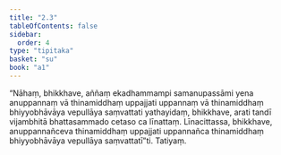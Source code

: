 ```yaml
---
title: "2.3"
tableOfContents: false
sidebar:
  order: 4
type: "tipitaka"
basket: "su"
book: "a1"
---
```



<DynamicBreadcrumb />

<Division number="13" book="a1" bookNo="15" page="3">

<Paragraph number="28" book="a1">
“Nāhaṃ, bhikkhave, aññaṃ ekadhammampi samanupassāmi yena anuppannaṃ vā thinamiddhaṃ uppajjati uppannaṃ vā thinamiddhaṃ bhiyyobhāvāya vepullāya saṃvattati yathayidaṃ, bhikkhave, arati tandī vijambhitā bhattasammado cetaso ca līnattaṃ. Līnacittassa, bhikkhave, anuppannañceva thinamiddhaṃ uppajjati uppannañca thinamiddhaṃ bhiyyobhāvāya vepullāya saṃvattatī”ti.

</Paragraph>
</Division>

<Paragraph number="29" type="center" book="a1">
Tatiyaṃ.
</Paragraph>